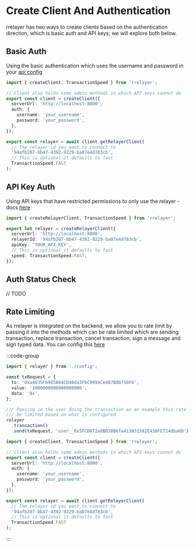 # Create Client And Authentication

rrelayer has two ways to create clients based on the authentication direction, which is basic auth and API keys;
we will explore both below.

## Basic Auth

Using the basic authentication which uses the username and password in your [api config](/config/api-config)

```ts [Basic Auth - config.ts]
import { createClient, TransactionSpeed } from 'rrelayer';

// Client also holds some admin methods in which API keys cannot do
export const client = createClient({
  serverUrl: 'http://localhost:8000',
  auth: {
    username: 'your_username',
    password: 'your_password',
  },
});

export const relayer = await client.getRelayerClient(
  // The relayer id you want to connect to
  '94afb207-bb47-4392-9229-ba87e4d783cb',
  // This is optional it defaults to fast
  TransactionSpeed.FAST
);
```

## API Key Auth

Using API keys that have restricted permissions to only use the relayer - docs [here](config/networks/api-keys)

```ts [API Key - config.ts]
import { createRelayerClient, TransactionSpeed } from 'rrelayer';

export let relayer = createRelayerClient({
  serverUrl: 'http://localhost:8000',
  relayerId: '94afb207-bb47-4392-9229-ba87e4d783cb',
  apiKey: 'YOUR_API_KEY',
  // This is optional it defaults to fast
  speed: TransactionSpeed.FAST,
});
```

## Auth Status Check

// TODO

## Rate Limiting

As rrelayer is integrated on the backend, we allow you to rate limit by passing it into the methods which
can be rate limited which are sending transaction, replace transaction, cancel transaction, sign a message and sign typed data.
You can config this [here](/config/rate-limits)

:::code-group

```ts [rate-limit.ts]
import { relayer } from './config';

const txRequest = {
  to: '0xa4635F69E5A64CD48da3FbC999aCed87B00756F6',
  value: '1000000000000000000',
  data: '0x',
};

/// Passing in the user doing the transaction as an example this rate limit key will
/// be limited based on what is configured
relayer
  .transaction()
  .send(txRequest, 'user__0x5FCD072a0BD58B6fa413031582E450FE724dba6D');
```

```ts [config.ts]
import { createClient, TransactionSpeed } from 'rrelayer';

// Client also holds some admin methods in which API keys cannot do
export const client = createClient({
  serverUrl: 'http://localhost:8000',
  auth: {
    username: 'your_username',
    password: 'your_password',
  },
});

export const relayer = await client.getRelayerClient(
  // The relayer id you want to connect to
  '94afb207-bb47-4392-9229-ba87e4d783cb',
  // This is optional it defaults to fast
  TransactionSpeed.FAST
);
```

:::
